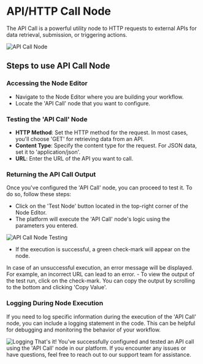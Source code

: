 # API/HTTP Call Node


The API Call is a powerful utility node to HTTP requests to external APIs for data retrieval, submission, or triggering actions.

<Image src={apicallNode} alt="API Call Node" width={1200} />

## Steps to use API Call Node

<Steps>

### Accessing the Node Editor

- Navigate to the Node Editor where you are building your workflow.
- Locate the 'API Call' node that you want to configure.


### Testing the 'API Call' Node

- **HTTP Method**: Set the HTTP method for the request. In most cases, you'll choose 'GET' for retrieving data from an API.
- **Content Type**: Specify the content type for the request. For JSON data, set it to 'application/json'.
- **URL**: Enter the URL of the API you want to call. 

### Returning the API Call Output
Once you've configured the 'API Call' node, you can proceed to test it. To do so, follow these steps:

- Click on the 'Test Node' button located in the top-right corner of the Node Editor.
- The platform will execute the 'API Call' node's logic using the parameters you entered.

<Image src={apicallTesting} alt="API Call Node Testing" width={800} />

- If the execution is successful, a green check-mark will appear on the node.
<Callout emoji="💡">
In case of an unsuccessful execution, an error message will be displayed. For example, an incorrect URL can lead to an error.
</Callout> 
- To view the output of the test run, click on the check-mark. You can copy the output by scrolling to the bottom and clicking 'Copy Value'.


</Steps>

### Logging During Node Execution

If you need to log specific information during the execution of the 'API Call' node, you can include a logging statement in the code. This can be helpful for debugging and monitoring the behavior of your workflow.

<Image src={logSpecific} alt="Logging" width={800} />
That's it! You've successfully configured and tested an API call using the 'API Call' node in our platform. If you encounter any issues or have questions, feel free to reach out to our support team for assistance.

